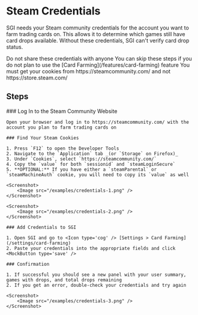 


# Steam Credentials

SGI needs your Steam community credentials for the account you want to farm trading cards on. This allows it to determine which games still have card drops available. Without these credentials, SGI can't verify card drop status.

<Callout type='error'>
    Do not share these credentials with anyone
</Callout>

<Callout type="info">
    You can skip these steps if you do not plan to use the [Card Farming](/features/card-farming) feature
</Callout>

<Callout type="info">
    You must get your cookies from https://steamcommunity.com/ and not https://store.steam.com/
</Callout>

## Steps

<Steps>
    ### Log In to the Steam Community Website
    
    Open your browser and log in to https://steamcommunity.com/ with the account you plan to farm trading cards on
    
    ### Find Your Steam Cookies
    
    1. Press `F12` to open the Developer Tools
    2. Navigate to the `Application` tab _(or `Storage` on Firefox)_
    3. Under `Cookies`, select `https://steamcommunity.com/`
    4. Copy the `value` for both `sessionid` and `steamLoginSecure`
    5. **OPTIONAL:** If you have either a `steamParental` or `steamMachineAuth` cookie, you will need to copy its `value` as well

    <Screenshot>
        <Image src="/examples/credentials-1.png" />
    </Screenshot>

    <Screenshot>
        <Image src="/examples/credentials-2.png" />
    </Screenshot>

    ### Add Credentials to SGI

    1. Open SGI and go to <Icon type='cog' /> [Settings > Card Farming](/settings/card-farming)
    2. Paste your credentials into the appropriate fields and click <MockButton type='save' />

    ### Confirmation

    1. If successful you should see a new panel with your user summary, games with drops, and total drops remaining
    2. If you get an error, double-check your credentials and try again

    <Screenshot>
        <Image src="/examples/credentials-3.png" />
    </Screenshot>
</Steps>
